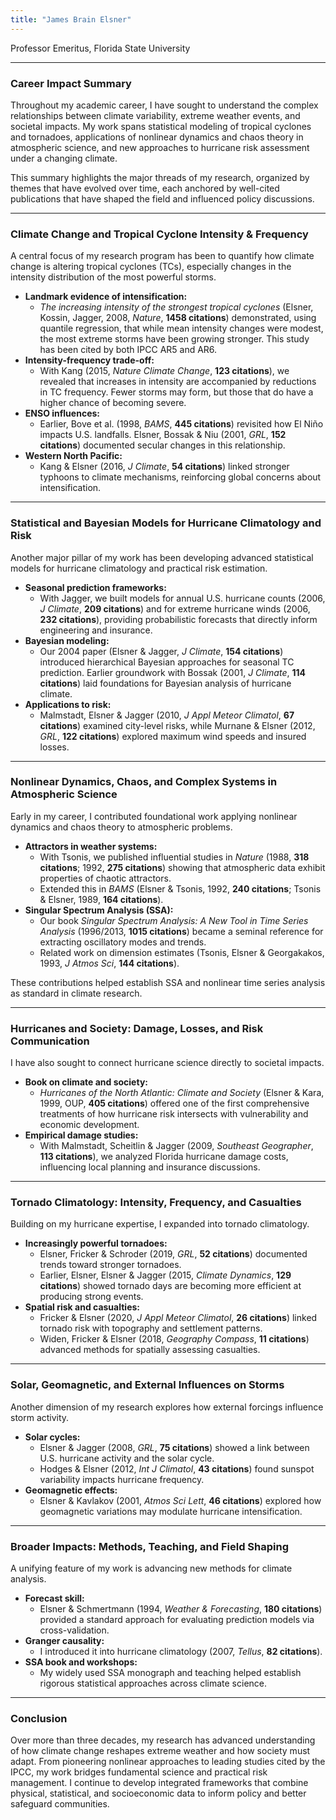 ```yaml
---
title: "James Brain Elsner"
---
```


Professor Emeritus, Florida State University

------------------------------------------------------------------------

### Career Impact Summary

Throughout my academic career, I have sought to understand the complex relationships between climate variability, extreme weather events, and societal impacts. My work spans statistical modeling of tropical cyclones and tornadoes, applications of nonlinear dynamics and chaos theory in atmospheric science, and new approaches to hurricane risk assessment under a changing climate.

This summary highlights the major threads of my research, organized by themes that have evolved over time, each anchored by well-cited publications that have shaped the field and influenced policy discussions.

------------------------------------------------------------------------

### Climate Change and Tropical Cyclone Intensity & Frequency

A central focus of my research program has been to quantify how climate change is altering tropical cyclones (TCs), especially changes in the intensity distribution of the most powerful storms.

-   **Landmark evidence of intensification:**
    -   *The increasing intensity of the strongest tropical cyclones* (Elsner, Kossin, Jagger, 2008, *Nature*, **1458 citations**) demonstrated, using quantile regression, that while mean intensity changes were modest, the most extreme storms have been growing stronger. This study has been cited by both IPCC AR5 and AR6.
-   **Intensity-frequency trade-off:**
    -   With Kang (2015, *Nature Climate Change*, **123 citations**), we revealed that increases in intensity are accompanied by reductions in TC frequency. Fewer storms may form, but those that do have a higher chance of becoming severe.
-   **ENSO influences:**
    -   Earlier, Bove et al. (1998, *BAMS*, **445 citations**) revisited how El Niño impacts U.S. landfalls. Elsner, Bossak & Niu (2001, *GRL*, **152 citations**) documented secular changes in this relationship.
-   **Western North Pacific:**
    -   Kang & Elsner (2016, *J Climate*, **54 citations**) linked stronger typhoons to climate mechanisms, reinforcing global concerns about intensification.

------------------------------------------------------------------------

### Statistical and Bayesian Models for Hurricane Climatology and Risk

Another major pillar of my work has been developing advanced statistical models for hurricane climatology and practical risk estimation.

-   **Seasonal prediction frameworks:**
    -   With Jagger, we built models for annual U.S. hurricane counts (2006, *J Climate*, **209 citations**) and for extreme hurricane winds (2006, **232 citations**), providing probabilistic forecasts that directly inform engineering and insurance.
-   **Bayesian modeling:**
    -   Our 2004 paper (Elsner & Jagger, *J Climate*, **154 citations**) introduced hierarchical Bayesian approaches for seasonal TC prediction. Earlier groundwork with Bossak (2001, *J Climate*, **114 citations**) laid foundations for Bayesian analysis of hurricane climate.
-   **Applications to risk:**
    -   Malmstadt, Elsner & Jagger (2010, *J Appl Meteor Climatol*, **67 citations**) examined city-level risks, while Murnane & Elsner (2012, *GRL*, **122 citations**) explored maximum wind speeds and insured losses.

------------------------------------------------------------------------

### Nonlinear Dynamics, Chaos, and Complex Systems in Atmospheric Science

Early in my career, I contributed foundational work applying nonlinear dynamics and chaos theory to atmospheric problems.

-   **Attractors in weather systems:**
    -   With Tsonis, we published influential studies in *Nature* (1988, **318 citations**; 1992, **275 citations**) showing that atmospheric data exhibit properties of chaotic attractors.
    -   Extended this in *BAMS* (Elsner & Tsonis, 1992, **240 citations**; Tsonis & Elsner, 1989, **164 citations**).
-   **Singular Spectrum Analysis (SSA):**
    -   Our book *Singular Spectrum Analysis: A New Tool in Time Series Analysis* (1996/2013, **1015 citations**) became a seminal reference for extracting oscillatory modes and trends.
    -   Related work on dimension estimates (Tsonis, Elsner & Georgakakos, 1993, *J Atmos Sci*, **144 citations**).

These contributions helped establish SSA and nonlinear time series analysis as standard in climate research.

------------------------------------------------------------------------

### Hurricanes and Society: Damage, Losses, and Risk Communication

I have also sought to connect hurricane science directly to societal impacts.

-   **Book on climate and society:**
    -   *Hurricanes of the North Atlantic: Climate and Society* (Elsner & Kara, 1999, OUP, **405 citations**) offered one of the first comprehensive treatments of how hurricane risk intersects with vulnerability and economic development.
-   **Empirical damage studies:**
    -   With Malmstadt, Scheitlin & Jagger (2009, *Southeast Geographer*, **113 citations**), we analyzed Florida hurricane damage costs, influencing local planning and insurance discussions.

------------------------------------------------------------------------

### Tornado Climatology: Intensity, Frequency, and Casualties

Building on my hurricane expertise, I expanded into tornado climatology.

-   **Increasingly powerful tornadoes:**
    -   Elsner, Fricker & Schroder (2019, *GRL*, **52 citations**) documented trends toward stronger tornadoes.
    -   Earlier, Elsner, Elsner & Jagger (2015, *Climate Dynamics*, **129 citations**) showed tornado days are becoming more efficient at producing strong events.
-   **Spatial risk and casualties:**
    -   Fricker & Elsner (2020, *J Appl Meteor Climatol*, **26 citations**) linked tornado risk with topography and settlement patterns.
    -   Widen, Fricker & Elsner (2018, *Geography Compass*, **11 citations**) advanced methods for spatially assessing casualties.

------------------------------------------------------------------------

### Solar, Geomagnetic, and External Influences on Storms

Another dimension of my research explores how external forcings influence storm activity.

-   **Solar cycles:**
    -   Elsner & Jagger (2008, *GRL*, **75 citations**) showed a link between U.S. hurricane activity and the solar cycle.
    -   Hodges & Elsner (2012, *Int J Climatol*, **43 citations**) found sunspot variability impacts hurricane frequency.
-   **Geomagnetic effects:**
    -   Elsner & Kavlakov (2001, *Atmos Sci Lett*, **46 citations**) explored how geomagnetic variations may modulate hurricane intensification.

------------------------------------------------------------------------

### Broader Impacts: Methods, Teaching, and Field Shaping

A unifying feature of my work is advancing new methods for climate analysis.

-   **Forecast skill:**
    -   Elsner & Schmertmann (1994, *Weather & Forecasting*, **180 citations**) provided a standard approach for evaluating prediction models via cross-validation.
-   **Granger causality:**
    -   I introduced it into hurricane climatology (2007, *Tellus*, **82 citations**).
-   **SSA book and workshops:**
    -   My widely used SSA monograph and teaching helped establish rigorous statistical approaches across climate science.

------------------------------------------------------------------------

### Conclusion

Over more than three decades, my research has advanced understanding of how climate change reshapes extreme weather and how society must adapt. From pioneering nonlinear approaches to leading studies cited by the IPCC, my work bridges fundamental science and practical risk management. I continue to develop integrated frameworks that combine physical, statistical, and socioeconomic data to inform policy and better safeguard communities.
